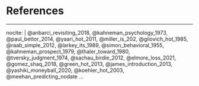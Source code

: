 <!--
The bib chunk below must go last in this document according to how R Markdown renders.  More info is at http://rmarkdown.rstudio.com/authoring_bibliographies_and_citations.html
-->

\backmatter

<!-- 
If you'd like to change the name of the bibliography to something else,
delete "References" and replace it.
-->

# References {-}
<!--
This manually sets the header for this unnumbered chapter.
-->
\markboth{References}{References}
<!--
To remove the indentation of the first entry.
-->
\noindent

<!--
To create a hanging indent and spacing between entries. This line may need 
to be removed for styles that don't require the hanging indent.
-->

\setlength{\parindent}{-0.20in}


<!--
This is just for testing with more citations for the bibliography at the end.  Add other entries into the list here if you'd like them to appear in the bibliography even if they weren't explicitly cited in the document.
-->

---
nocite: | 
  @anbarci_revisiting_2018, @kahneman_psychology_1973, @paul_bettor_2014,
  @yaari_hot_2011, @miller_is_202, @gilovich_hot_1985, @raab_simple_2012,
  @larkey_its_1989, @simon_behavioral_1955, @kahneman_prospect_1979,
  @thaler_toward_1980, @tversky_judgment_1974, @sachau_birdie_2012,
  @elmore_loss_2021, @gomez_shaq_2018, @green_hot_2013, @james_introduction_2013,
  @yashiki_moneyball_2020, @koehler_hot_2003, @meehan_predicting_nodate
...
